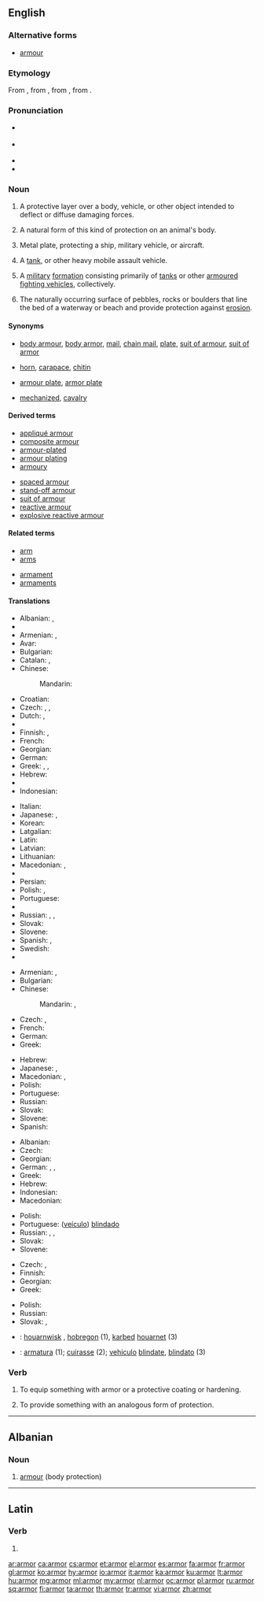==English==

===Alternative forms===
* [[armour]] {{qualifier|British|Canadian|Australian}}

===Etymology===
From {{etyl|enm|en}} {{term|armour|armo(u)r/armure|lang=enm}}, from {{etyl|xno|en}} {{term|armure|armour(e)/armure|lang=fro}}, from {{etyl|fro|en}} {{term|armure|armëure|lang=fro}}, from {{etyl|la|en}} {{term/t|la|armātūra}}.

===Pronunciation===
* {{a|UK}} {{IPA|/ˈɑː(ɹ)mə(ɹ)/}}
* {{a|US}} {{IPA|/ˈɑːɹmɚ/}}
* {{audio|en-us-armor.ogg|Audio (US)|lang=en}}
* {{rhymes|ɑː(ɹ)mə(ɹ)}}

===Noun===
{{wikipedia|armour|armor}}
{{en-noun|~}} {{qualifier|chiefly|US}}

# {{context|uncountable|lang=en}} A protective layer over a body, vehicle, or other object intended to deflect or diffuse damaging forces.
# {{context|uncountable|lang=en}} A natural form of this kind of protection on an animal's body.
# {{context|uncountable|lang=en}} Metal plate, protecting a ship, military vehicle, or aircraft.
# {{context|countable|lang=en}} A [[tank]], or other heavy mobile assault vehicle.
# {{context|military|uncountable|lang=en}} A [[military]] [[formation]] consisting primarily of [[tanks]] or other [[armoured fighting vehicles]],  collectively.
# {{context|hydrology|uncountable|lang=en}} The naturally occurring surface of pebbles, rocks or boulders that line the bed of a waterway or beach and provide protection against [[erosion]].

====Synonyms====
* {{sense|body armour}} [[body armour]], [[body armor]], [[mail]], [[chain mail]], [[plate]], [[suit of armour]], [[suit of armor]]
* {{sense|animal}} [[horn]], [[carapace]], [[chitin]]
* {{sense|metal plate}} [[armour plate]], [[armor plate]]
* {{sense|military}} [[mechanized]], [[cavalry]]

====Derived terms====
{{rel-top|terms derived from armor (noun)}}
* [[appliqué armour]]
* [[composite armour]]
* [[armour-plated]]
* [[armour plating]]
* [[armoury]]
{{rel-mid}}
* [[spaced armour]]
* [[stand-off armour]]
* [[suit of armour]]
* [[reactive armour]]
* [[explosive reactive armour]]
{{rel-bottom}}

====Related terms====
{{rel-top|}}
* [[arm]]
* [[arms]]
{{rel-mid}}
* [[armament]]
* [[armaments]]
{{rel-bottom}}

====Translations====
{{trans-top|protective layer over a body, vehicle, or other object intended to deflect or diffuse damaging forces}}
* Albanian: {{t+|sq|armor}}, {{t|sq|parzmore}}
* {{trreq|ar}}
* Armenian: {{t|hy|զրահ}}, {{t|hy|պատյան}}
* Avar: {{t|av|йарагъ-матахӏ|sc=Cyrl}}
* Bulgarian: {{t+|bg|броня}}
* Catalan: {{t+|ca|arnès|m}}, {{t+|ca|armadura|f}}
* Chinese:
*: Mandarin: {{t+|cmn|盔甲|tr=kuījiǎ|sc=Hani}}
* Croatian: {{t+|sh|oklop|m}}
* Czech: {{t+|cs|brnění|n}}, {{t+|cs|zbroj|f}}, {{t|cs|pancíř|m}}
* Dutch: {{t+|nl|pantser|n}}, {{t+|nl|harnas|n}}
* {{trreq|eo}}
* Finnish: {{t+|fi|haarniska}}, {{t+|fi|panssari}}
* French: {{t+|fr|armure|f}}
* Georgian: {{t|ka|აბჯარი}}
* German: {{t+|de|Rüstung|f}}
* Greek: {{t+|el|θωράκιση|f|tr=thorákisi|sc=Grek}}, {{t+|el|πανοπλία|f|tr=panoplía|sc=Grek}}, {{t+|el|οπλισμός|m|tr=oplismós|sc=Grek}}
* Hebrew: {{t+|he|שריון|m|tr=shiryon}}
* {{trreq|hi}}
* Indonesian: {{t+|id|zirah}}
{{trans-mid}}
* Italian: {{t+|it|armatura|f}}
* Japanese: {{t+|ja|鎧|tr=yoroi|sc=Jpan}}, {{t|ja|装甲|tr=sōkō|sc=Jpan}}
* Korean: {{t+|ko|갑옷|tr=gah-beot|sc=Kore}}
* Latgalian: {{t|ltg|brūne}}
* Latin: {{t|la|armātūra}}
* Latvian: {{t|lv|bruņas|p}}
* Lithuanian: {{t|lt|šarvai}}
* Macedonian: {{t|mk|оклоп|m|tr=óklop}}, {{t|mk|панцир|m|tr=páncir}}
* {{trreq|mn}}
* Persian: {{t+|fa|زره|tr=zereh|sc=fa-Arab}}
* Polish: {{t+|pl|zbroja|f}}, {{t+|pl|pancerz|m}}
* Portuguese: {{t+|pt|armadura|f}}
* {{trreq|ro}}
* Russian: {{t+|ru|броня|f|tr=bronjá|sc=Cyrl}}, {{t+|ru|латы|f-p|tr=láty}}, {{t+|ru|доспех|m-p|tr=dospéxi|alt=доспехи|sc=Cyrl}}
* Slovak: {{t|sk|brnenie|n}}
* Slovene: {{t+|sl|oklep|m}}
* Spanish: {{t+|es|armadura|f}}, {{t|es|blindaje|m}}
* Swedish: {{t|sv|rustning|c}}
* {{trreq|tr}}
{{trans-bottom}}

{{trans-top|natural form of this kind of protection on an animal's body}}
* Armenian: {{t|hy|զրահ}}, {{t|hy|պատյան}}
* Bulgarian: {{t|bg|защитна обвивка}}
* Chinese:
*: Mandarin: {{t|cmn|鎧甲|sc=Hani}}, {{t+|cmn|铠甲|tr=kǎijiǎ|sc=Hani}}
* Czech: {{t|cs|krunýř|m}}, {{qualifier|colloquially}} {{t|cs|pancíř|m}}
* French: {{t+|fr|cuirasse|f}}
* German: {{t|de|Panzerung|f}}
* Greek: {{t+|el|θωράκιση|f|tr=thorákisi|sc=Grek}}
{{trans-mid}}
* Hebrew: {{t+|he|שריון|m}}
* Japanese: {{t+|ja|鎧|tr=yoroi|sc=Jpan}}, {{t|ja|装甲|tr=sōkō|sc=Jpan}}
* Macedonian: {{t|mk|оклоп|m|tr=óklop}}, {{t|mk|школка|f|tr=škólka}}
* Polish: {{t+|pl|pancerz|m}}
* Portuguese: {{t+|pt|couraça|f}}
* Russian: {{t+|ru|панцирь|m|tr=páncirʹ|sc=Cyrl}}
* Slovak: {{t|sk|pancier|m}}
* Slovene: {{t+|sl|oklep|m}}
* Spanish: {{t|es|coraza|f}}
{{trans-bottom}}

{{trans-see|tank}}

{{trans-top|other heavy mobile assault vehicle}}
* Albanian: {{t|sq|koracë}}
* Czech: {{t|cs|obrněné vozidlo|n}}
* Georgian: {{t|ka|ჯავშან-ტექნიკა}}
* German: {{t|de|Panzerung|f}}, {{t+|de|Panzer|m}}, {{t|de|Panzerkraftwagen}}
* Greek: {{t+|el|τεθωρακισμένο|n|tr=tethorakisméno|sc=Grek}}
* Hebrew: {{t|he|משוריין|m|tr=meshuryan|sc=Hebr}}
* Indonesian: {{t|id|lapis baja}}
* Macedonian: {{t|mk|оклоп|m|tr=óklop}}
{{trans-mid}}
* Polish: {{t|pl|pojazd opancerzony|m}}
* Portuguese: ([[veículo]]) [[blindado]] {{g|m}}
* Russian: {{t|ru|боевая бронированная машина|f|tr=bojevája bronírovannaja mašína|sc=Cyrl}}, {{t|ru|ББМ|f|tr=bɛ-bɛ-ém|sc=Cyrl}}, {{t+|ru|бронетранспортёр|m|tr=bronetransportjór|sc=Cyrl}} {{qualifier|armoured personnel carrier}}
* Slovak: {{t|sk|obrnené vozidlo|n}}
* Slovene: {{t|sl|oklepnik|m}}
{{trans-bottom}}

{{trans-top|military formation consisting primarily of tanks}}
* Czech: {{t|cs|obrněné vojsko|n}}, {{t|cs|obrněná vojska|p}}
* Finnish: {{t|fi|panssarijoukot|p}}
* Georgian: {{t|ka|ჯავშან-ტექნიკა}}
* Greek: {{t+|el|τεθωρακισμένα|n-p|tr=tethorakisména}}
{{trans-mid}}
* Polish: {{t|pl|wojska pancerne|p}}
* Russian: {{t|ru|бронетанковые войска|n-p|tr=bronetánkovyje vojská|sc=Cyrl}}
* Slovak: {{t|sk|obrnené vojsko|n}}, {{t|sk|obrnené vojská|p}}
{{trans-bottom}}

{{checktrans-top}}
* {{ttbc|br}}: [[houarnwisk]] {{g|m}}, [[hobregon]] {{g|m}} (1), [[karbed]] [[houarnet]] (3)
* {{ttbc|ia}}: [[armatura]] (1); [[cuirasse]] (2); [[vehiculo]] [[blindate]], [[blindato]] (3)
{{checktrans-bottom}}

===Verb===
{{en-verb}}

# {{context|transitive|lang=en}} To equip something with armor or a protective coating or hardening.
# {{context|transitive|lang=en}} To provide something with an analogous form of protection.

----

==Albanian==

===Noun===
{{head|sq|noun}}

# [[armour]] (body protection)

{{tbot entry|Albanian|armour|2009|November|sq}}

----

==Latin==

===Verb===
{{la-verb-form|armor}}

# {{conjugation of|armō||1|s|pres|pass|ind|lang=la}}

[[ar:armor]]
[[ca:armor]]
[[cs:armor]]
[[et:armor]]
[[el:armor]]
[[es:armor]]
[[fa:armor]]
[[fr:armor]]
[[gl:armor]]
[[ko:armor]]
[[hy:armor]]
[[io:armor]]
[[it:armor]]
[[ka:armor]]
[[ku:armor]]
[[lt:armor]]
[[hu:armor]]
[[mg:armor]]
[[ml:armor]]
[[my:armor]]
[[nl:armor]]
[[oc:armor]]
[[pl:armor]]
[[ru:armor]]
[[sq:armor]]
[[fi:armor]]
[[ta:armor]]
[[th:armor]]
[[tr:armor]]
[[vi:armor]]
[[zh:armor]]